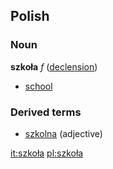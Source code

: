 ==Polish==
===Noun===
'''szkoła''' ''f'' ([[Wiktionary Appendix:Polish hard feminine noun declension|declension]])
* [[school]]

===Derived terms===
* [[szkolna]] (adjective)

[[it:szkoła]]
[[pl:szkoła]]
